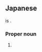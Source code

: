 ==Japanese==
{{DEFAULTSORT:とかげざ}}
{{ja-kanjitab|yomi=irr|||ざ}}
{{m|ja|蜥蜴}} is {{juku}}.

===Proper noun===
{{ja-pos|proper|とかげざ}}

# {{altspell|lang=ja|とかげ座||[[Lacerta]]}}